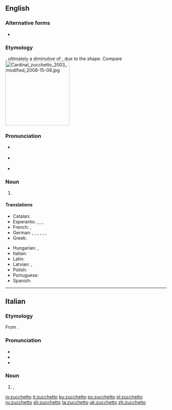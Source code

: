 ==English==
{{wikipedia}}

===Alternative forms===
* {{l|en|zuchetto}} {{qualifier|non-standard}}

===Etymology===
{{bor|en|it|zucchetto}}, ultimately a diminutive of {{m|it|zucca||gourd, squash}}, due to the shape. Compare {{m|en|zucchini}}
[[File:Cardinal zucchetto 2003 modified 2008-15-08.jpg|right|200px]]

===Pronunciation===
* {{a|UK}} {{IPA|/tsʊˈkɛtəʊ/|lang=en}}
* {{a|US}} {{IPA|/(t)sʊˈkɛtoʊ/|lang=en}}
* {{rhymes|ɛtəʊ|lang=en}}

===Noun===
{{en-noun}}

# {{def|A small [[skullcap]] worn by [[Roman Catholic]] [[clergy]]: the [[Pope]]'s is white, a [[cardinal]]'s red, a [[bishop]]'s purple, and a [[priest]]'s black.}}
#: {{syn|en|calotte}}

====Translations====
{{trans-top|small skullcap worn by Roman Catholic clergy}}
* Catalan: {{t|ca|solideu|m}}
* Esperanto: {{t|eo|vertoĉapo}}, {{t|eo|papoĉapo}}, {{t|eo|pileolo}}, {{t|eo|solideo}}
* French: {{t+|fr|calotte|f}}, {{t+|fr|submitrale|f}}
* German: {{t|de|Pileolus|m}}, {{t|de|Zucchetto|m}}, {{t|de|Soli Deo|m}}, {{t|de|Subbirettum|n}}, {{t|de|Submitrale|n}}, {{t|de|Scheitelkäppchen|n}}, {{t+|de|Kalotte|f}}
* Greek: {{t+|el|καλότα|f}}
{{trans-mid}}
* Hungarian: {{t|hu|soli deo}}, {{t|hu|pileólus}}
* Italian: {{t+|it|zucchetto|m}}
* Latin: {{t|la|pileolus|m}}
* Latvian: {{t|lv|piuska|f}}, {{t|lv|pileolusu|m}}
* Polish: {{t+|pl|piuska|f}}
* Portuguese: {{t|pt|solidéu|m}}
* Spanish: {{t+|es|solideo|m}}
{{trans-bottom}}

{{catlangcode|en|Headwear|Clerical vestments}}

----

==Italian==

===Etymology===
From {{suffix|it|zucca|gloss1=gourd, squash|etto|pos2=diminutive suffix}}.

===Pronunciation===
{{wikipedia|lang=it}}
* {{IPA|/tsukˈket.to/|/dzukˈket.to/|lang=it}}
* {{rhymes|etto|lang=it}}
* {{hyphenation|zuc|chét|to|lang=it}}

===Noun===
{{it-noun|m|zucchetti}}

# {{l|en|zucchetto}}, {{l|en|calotte}} {{gloss|small skullcap worn by Roman Catholic clergy}}

{{catlangcode|it|Headwear|Clerical vestments}}

[[io:zucchetto]]
[[it:zucchetto]]
[[ku:zucchetto]]
[[ps:zucchetto]]
[[pl:zucchetto]]
[[ru:zucchetto]]
[[sh:zucchetto]]
[[ta:zucchetto]]
[[uk:zucchetto]]
[[zh:zucchetto]]